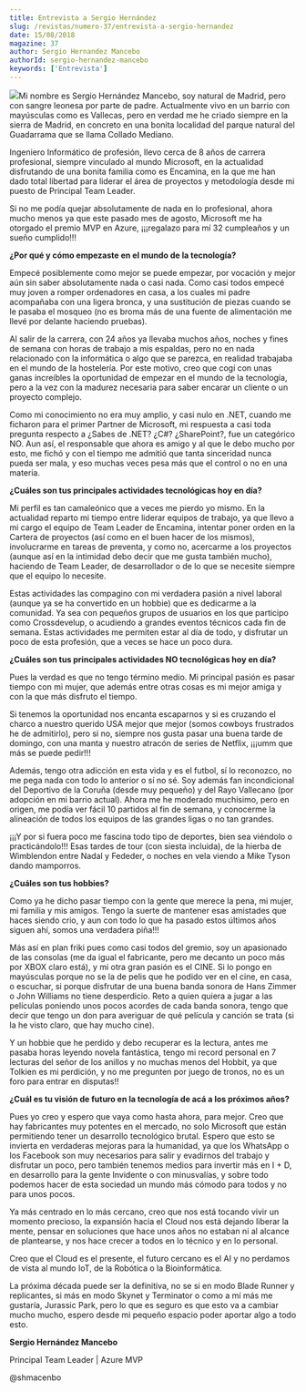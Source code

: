 ```yaml
---
title: Entrevista a Sergio Hernández
slug: /revistas/numero-37/entrevista-a-sergio-hernandez
date: 15/08/2018
magazine: 37
author: Sergio Hernandez Mancebo
authorId: sergio-hernandez-mancebo
keywords: ['Entrevista']
---
```



<ArticleHeader frontmatter={props.pageContext.frontmatter} />



![](/../images/autores/sergio-hernandez-mancebo.png#author)Mi nombre es Sergio Hernández Mancebo, soy natural de Madrid, pero con sangre leonesa por parte de padre. Actualmente vivo en un barrio con mayúsculas como es Vallecas, pero en verdad me he criado siempre en la sierra de Madrid, en concreto en una bonita localidad del parque natural del Guadarrama que se llama Collado Mediano.

Ingeniero Informático de profesión, llevo cerca de 8 años de carrera profesional, siempre vinculado al mundo Microsoft, en la actualidad disfrutando de una bonita familia como es Encamina, en la que me han dado total libertad para liderar el área de proyectos y metodología desde mi puesto de Principal Team Leader.

Si no me podía quejar absolutamente de nada en lo profesional, ahora mucho menos ya que este pasado mes de agosto, Microsoft me ha otorgado el premio MVP en Azure, ¡¡¡regalazo para mí 32 cumpleaños y un sueño cumplido!!!



**¿Por qué y cómo empezaste en el mundo de la tecnología?**

Empecé posiblemente como mejor se puede empezar, por vocación y mejor aún sin saber absolutamente nada o casi nada. Como casi todos empecé muy joven a romper ordenadores en casa, a los cuales mi padre acompañaba con una ligera bronca, y una sustitución de piezas cuando se le pasaba el mosqueo (no es broma más de una fuente de alimentación me llevé por delante haciendo pruebas).

Al salir de la carrera, con 24 años ya llevaba muchos años, noches y fines de semana con horas de trabajo a mis espaldas, pero no en nada relacionado con la informática o algo que se parezca, en realidad trabajaba en el mundo de la hostelería. Por este motivo, creo que cogí con unas ganas increíbles la oportunidad de empezar en el mundo de la tecnología, pero a la vez con la madurez necesaria para saber encarar un cliente o un proyecto complejo.

Como mi conocimiento no era muy amplio, y casi nulo en .NET, cuando me ficharon para el primer Partner de Microsoft, mi respuesta a casi toda pregunta respecto a ¿Sabes de .NET? ¿C#? ¿SharePoint?, fue un categórico NO. Aun así, el responsable que ahora es amigo y al que le debo mucho por esto, me fichó y con el tiempo me admitió que tanta sinceridad nunca pueda ser mala, y eso muchas veces pesa más que el control o no en una materia.

**¿Cuáles son tus principales actividades tecnológicas hoy en día?**

Mi perfil es tan camaleónico que a veces me pierdo yo mismo. En la actualidad reparto mi tiempo entre liderar equipos de trabajo, ya que llevo a mi cargo el equipo de Team Leader de Encamina, intentar poner orden en la Cartera de proyectos (así como en el buen hacer de los mismos), involucrarme en tareas de preventa, y como no, acercarme a los proyectos (aunque así en la intimidad debo decir que me gusta también mucho), haciendo de Team Leader, de desarrollador o de lo que se necesite siempre que el equipo lo necesite.

Estas actividades las compagino con mi verdadera pasión a nivel laboral (aunque ya se ha convertido en un hobbie) que es dedicarme a la comunidad. Ya sea con pequeños grupos de usuarios en los que participo como Crossdevelup, o acudiendo a grandes eventos técnicos cada fin de semana. Estas actividades me permiten estar al día de todo, y disfrutar un poco de esta profesión, que a veces se hace un poco dura.

**¿Cuáles son tus principales actividades NO tecnológicas hoy en día?**

Pues la verdad es que no tengo término medio. Mi principal pasión es pasar tiempo con mi mujer, que además entre otras cosas es mi mejor amiga y con la que más disfruto el tiempo.

Si tenemos la oportunidad nos encanta escaparnos y si es cruzando el charco a nuestro querido USA mejor que mejor (somos cowboys frustrados he de admitirlo), pero si no, siempre nos gusta pasar una buena tarde de domingo, con una manta y nuestro atracón de series de Netflix, ¡¡¡umm que más se puede pedir!!!

Además, tengo otra adicción en esta vida y es el futbol, sí lo reconozco, no me pega nada con todo lo anterior o sí no sé. Soy además fan incondicional del Deportivo de la Coruña (desde muy pequeño) y del Rayo Vallecano (por adopción en mi barrio actual). Ahora me he moderado muchísimo, pero en origen, me podía ver fácil 10 partidos al fin de semana, y conocerme la alineación de todos los equipos de las grandes ligas o no tan grandes.

¡¡¡Y por si fuera poco me fascina todo tipo de deportes, bien sea viéndolo o practicándolo!!!
 Esas tardes de tour (con siesta incluida), de la hierba de Wimblendon entre Nadal y Fededer, o noches en vela viendo a Mike Tyson dando mamporros.

**¿Cuáles son tus hobbies?**

Como ya he dicho pasar tiempo con la gente que merece la pena, mi mujer, mi familia y mis amigos. Tengo la suerte de mantener esas amistades que haces siendo crio, y aun con todo lo que ha pasado estos últimos años siguen ahí, somos una verdadera piña!!!

Más así en plan friki pues como casi todos del gremio, soy un apasionado de las consolas (me da igual el fabricante, pero me decanto un poco más por XBOX claro está), y mi otra gran pasión es el CINE. Si lo pongo en mayúsculas porque no se la de pelis que he podido ver en el cine, en casa, o escuchar, si porque disfrutar de una buena banda sonora de Hans Zimmer o John Williams no tiene desperdicio. Reto a quien quiera a jugar a las películas poniendo unos pocos acordes de cada banda sonora, tengo que decir que tengo un don para averiguar de qué película y canción se trata (si la he visto claro, que hay mucho cine).

Y un hobbie que he perdido y debo recuperar es la lectura, antes me pasaba horas leyendo novela fantástica, tengo mi record personal en 7 lecturas del señor de los anillos y no muchas menos del Hobbit, ya que Tolkien es mi perdición, y no me pregunten por juego de tronos, no es un foro para entrar en disputas!!

**¿Cuál es tu visión de futuro en la tecnología de acá a los próximos años?**

Pues yo creo y espero que vaya como hasta ahora, para mejor. Creo que hay fabricantes muy potentes en el mercado, no solo Microsoft que están permitiendo tener un desarrollo tecnológico brutal. Espero que esto se invierta en verdaderas mejoras para la humanidad, ya que los WhatsApp o los Facebook son muy necesarios para salir y evadirnos del trabajo y disfrutar un poco, pero también tenemos medios para invertir más en I + D, en desarrollo para la gente Invidente o con minusvalías, y sobre todo podemos hacer de esta sociedad un mundo más cómodo para todos y no para unos pocos.

Ya más centrado en lo más cercano, creo que nos está tocando vivir un momento precioso, la expansión hacia el Cloud nos está dejando liberar la mente, pensar en soluciones que hace unos años no estaban ni al alcance de plantearse, y nos hace crecer a todos en lo técnico y en lo personal.

Creo que el Cloud es el presente, el futuro cercano es el AI y no perdamos de vista al mundo IoT, de la Robótica o la Bioinformática.

La próxima década puede ser la definitiva, no se si en modo Blade Runner y replicantes, si más en modo Skynet y Terminator o como a mí más me gustaría, Jurassic Park, pero lo que es seguro es que esto va a cambiar mucho mucho, espero desde mi pequeño espacio poder aportar algo a todo esto.



**Sergio Hernández Mancebo**

Principal Team Leader | Azure MVP

@shmacenbo

